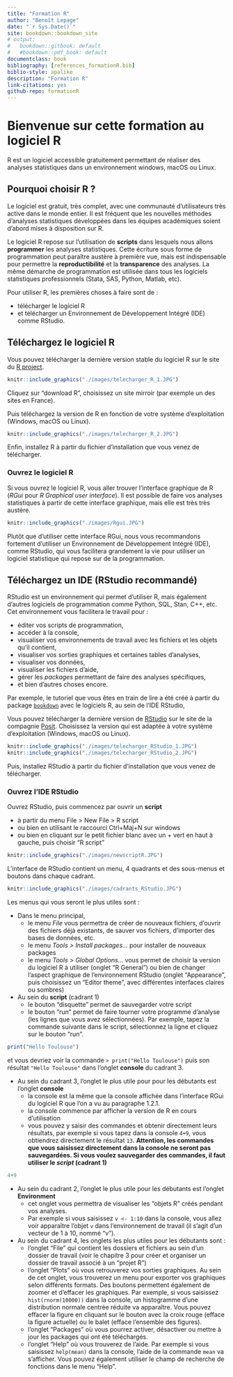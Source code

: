 ```yaml
---
title: "Formation R"
author: "Benoît Lepage"
date: "`r Sys.Date()`"
site: bookdown::bookdown_site
# output:
#   bookdown::gitbook: default
#   #bookdown::pdf_book: default
documentclass: book
bibliography: [references_formationR.bib]
biblio-style: apalike
description: "Formation R"
link-citations: yes
github-repo: formationR
---
```


# Bienvenue sur cette formation au logiciel R 

R est un logiciel accessible gratuitement permettant de réaliser des analyses statistiques dans un environnement windows, macOS ou Linux.

## Pourquoi choisir R ?
Le logiciel est gratuit, très complet, avec une communauté d'utilisateurs très active dans le monde entier. Il est fréquent que les nouvelles méthodes d'analyses statistiques développées dans les équipes académiques soient d'abord mises à disposition sur R.

Le logiciel R repose sur l'utilisation de **scripts** dans lesquels nous allons **programmer** les analyses statistiques. Cette écriture sous forme de programmation peut paraître austère à première vue, mais est indispensable pour permettre la **reproductibilité** et la **transparence** des analyses. La même démarche de programmation est utilisée dans tous les logiciels statistiques professionnels (Stata, SAS, Python, Matlab, etc).

Pour utiliser R, les premières choses à faire sont de :

 - télécharger le logiciel R 
 - et télécharger un Environnement de Développement Intégré (IDE) comme RStudio.

## Téléchargez le logiciel R
Vous pouvez télécharger la dernière version stable du logiciel R sur le site du [R project](https://www.r-project.org/). 
```r
knitr::include_graphics("./images/telecharger_R_1.JPG")    
```
Cliquez sur "download R", choisissez un site mirroir (par exemple un des sites en France).

Puis téléchargez la version de R en fonction de votre système d'exploitation (Windows, macOS ou Linux).
```r
knitr::include_graphics("./images/telecharger_R_2.JPG")    
```
Enfin, installez R à partir du fichier d'installation que vous venez de télécharger.

### Ouvrez le logiciel R
Si vous ouvrez le logiciel R, vous aller trouver l'interface graphique de R (_RGui_ pour _R Graphical user interface_). Il est possible de faire vos analyses statistiques à partir de cette interface graphique, mais elle est très très austère. 

```r
knitr::include_graphics("./images/Rgui.JPG")    
```

Plutôt que d'utiliser cette interface RGui, nous vous recommandons fortement d'utiliser un Environnement de Développement Intégré (IDE), comme RStudio, qui vous facilitera grandement la vie pour utiliser un logiciel statistique qui repose sur de la programmation.

## Téléchargez un IDE (RStudio recommandé)
RStudio est un environnement qui permet d'utiliser R, mais également d'autres logiciels de programmation comme Python, SQL, Stan, C++, etc. Cet environnement vous facilitera le travail pour : 

 - éditer vos scripts de programmation, 
 - accéder à la console, 
 - visualiser vos environnements de travail avec les fichiers et les objets qu'il contient, 
 - visualiser vos sorties graphiques et certaines tables d'analyses, 
 - visualiser vos données, 
 - visualiser les fichiers d'aide, 
 - gérer les _packages_ permettant de faire des analyses spécifiques,
 - et bien d'autres choses encore.
 
Par exemple, le tutoriel que vous êtes en train de lire a été créé à partir du package [`bookdown`](https://bookdown.org/) avec le logiciels R, au sein de l'IDE RStudio, 

Vous pouvez télécharger la dernière version de [RStudio](https://posit.co/download/rstudio-desktop/) sur le site de la compagnie [Posit](https://posit.co/products/open-source/rstudio/?sid=1). Choisissez la version qui est adaptée à votre système d'exploitation (Windows, macOS ou Linux).
```r
knitr::include_graphics("./images/telecharger_RStudio_1.JPG")  
knitr::include_graphics("./images/telecharger_RStudio_2.JPG")    
```
Puis, installez RStudio à partir du fichier d'installation que vous venez de télécharger.

### Ouvrez l'IDE RStudio
Ouvrez RStudio, puis commencez par ouvrir un **script** 

 - à partir du menu File > New File > R script
 - ou bien en utilisant le raccourci Ctrl+Maj+N sur windows
 - ou bien en cliquant sur le petit fichier blanc avec un + vert en haut à gauche, puis choisir "R script"

```r
knitr::include_graphics("./images/newscriptR.JPG")  
```

L'interface de RStudio contient un menu, 4 quadrants et des sous-menus et boutons dans chaque cadrant.

```r
knitr::include_graphics("./images/cadrants_RStudio.JPG")  
```

Les menus qui vous seront le plus utiles sont :

  - Dans le menu principal, 
    - le menu _File_ vous permettra de créer de nouveaux fichiers, d'ouvrir des fichiers déjà existants, de sauver vos fichiers, d'importer des bases de données, etc.
    - le menu _Tools > Install packages..._ pour installer de nouveaux packages
    - le menu _Tools > Global Options..._ vous permet de choisir la version du logiciel R à utiliser (onglet "R General") ou bien de changer l'aspect graphique de l'environnement RStudio (onglet "Appearance", puis choisissez un "Editor theme", avec différentes interfaces claires ou sombres)

  - Au sein du **script** (cadrant 1) 
    - le bouton "disquette" permet de sauvegarder votre script
    - le bouton "run" permet de faire tourner votre programme d'analyse (les lignes que vous avez sélectionnées). Par exemple, tapez la commande suivante dans le script, sélectionnez la ligne et cliquez sur le bouton "run".

```r
print("Hello Toulouse")
``` 
et vous devriez voir la commande `> print("Hello Toulouse")` puis son résultat `"Hello Toulouse"` dans l'onglet **console** du cadrant 3.

  - Au sein du cadrant 3, l'onglet le plus utile pour pour les débutants est l'onglet **console**
    - la console est la même que la console affichée dans l'interface RGui du logiciel R que l'on a vu au paragraphe 1.2.1.
    - la console commence par afficher la version de R en cours d'utilisation
    - vous pouvez y saisir des commandes et obtenir directement leurs résultats, par exemple si vous tapez dans la console `4+9`, vous obtiendrez directement le résultat `13`. **Attention, les commandes que vous saisissez directement dans la console ne seront pas sauvegardées. Si vous voulez sauvegarder des commandes, il faut utiliser le _script_ (cadrant 1)**
    
```r
4+9
``` 

  - Au sein du cadrant 2, l'onglet le plus utile pour les débutants est l'onglet **Environment**
    - cet onglet vous permettra de visualiser les "objets R" créés pendant vos analyses. 
    - Par exemple si vous saisissez `v <- 1:10` dans la console, vous allez voir apparaître l'objet `v` dans l'environnement de travail (il s'agit d'un vecteur de 1 à 10, nommé "v").
    
  - Au sein du cadrant 4, les onglets les plus utiles pour les débutants sont : 
    - l'onglet "File" qui contient les dossiers et fichiers au sein d'un dossier de travail (voir le chapitre 3 pour créer et organiser un dossier de travail associé à un "projet R")
    - l'onglet "Plots" où vous retrouverez vos sorties graphiques. Au sein de cet onglet, vous trouverez un menu pour exporter vos graphiques selon différents formats. Des boutons permettent également de zoomer et d'effacer les graphiques. Par exemple, si vous saisissez `hist(rnorm(10000))` dans la console, un histogramme d'une distribution normale centrée réduite va apparaître. Vous pouvez effacer la figure en cliquant sur le bouton avec la croix rouge (efface la figure actuelle) ou le balet (efface l'ensemble des figures). 
    - l'onglet "Packages" où vous pourrez activer, désactiver ou mettre à jour les packages qui ont été téléchargés.
    - l'onglet "Help" où vous trouverez de l'aide. Par exemple si vous saisissez `help(mean)` dans la console, l'aide de la commande `mean` va s'afficher. Vous pouvez également utiliser le champ de recherche de fonctions dans le menu "Help".

<!-- If you need PDF output, uncomment bookdown::pdf_book above in YAML. You will need a LaTeX installation, e.g., https://yihui.name/tinytex/ -->
